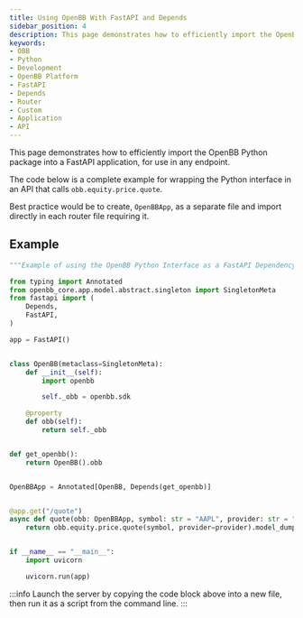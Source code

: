 ```yaml
---
title: Using OpenBB With FastAPI and Depends
sidebar_position: 4
description: This page demonstrates how to efficiently import the OpenBB Python package into a FastAPI application, for use in any endpoint.
keywords:
- OBB
- Python
- Development
- OpenBB Platform
- FastAPI
- Depends
- Router
- Custom
- Application
- API
---
```



<HeadTitle title="Using OpenBB With FastAPI and Depends - Developer Guides | OpenBB Platform Docs" />

This page demonstrates how to efficiently import the OpenBB Python package into a FastAPI application,
for use in any endpoint.

The code below is a complete example for wrapping the Python interface in an API that calls `obb.equity.price.quote`.

Best practice would be to create, `OpenBBApp`, as a separate file and import directly in each router file requiring it. 

## Example

```python
"""Example of using the OpenBB Python Interface as a FastAPI Dependency."""

from typing import Annotated
from openbb_core.app.model.abstract.singleton import SingletonMeta
from fastapi import (
    Depends,
    FastAPI,
)

app = FastAPI()


class OpenBB(metaclass=SingletonMeta):
    def __init__(self):
        import openbb

        self._obb = openbb.sdk

    @property
    def obb(self):
        return self._obb


def get_openbb():
    return OpenBB().obb


OpenBBApp = Annotated[OpenBB, Depends(get_openbb)]


@app.get("/quote")
async def quote(obb: OpenBBApp, symbol: str = "AAPL", provider: str = "yfinance"):
    return obb.equity.price.quote(symbol, provider=provider).model_dump()["results"]


if __name__ == "__main__":
    import uvicorn

    uvicorn.run(app)
```

:::info
Launch the server by copying the code block above into a new file, then run it as a script from the command line.
:::
